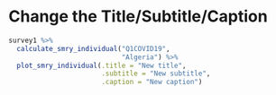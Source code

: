 # Change the Title/Subtitle/Caption


```{r How.2-Complete-Code-Example, fig.dim=c(13,12)}

survey1 %>%
  calculate_smry_individual("Q1COVID19",
                            "Algeria") %>%
  plot_smry_individual(.title = "New title",
                       .subtitle = "New subtitle",
                       .caption = "New caption")


```

